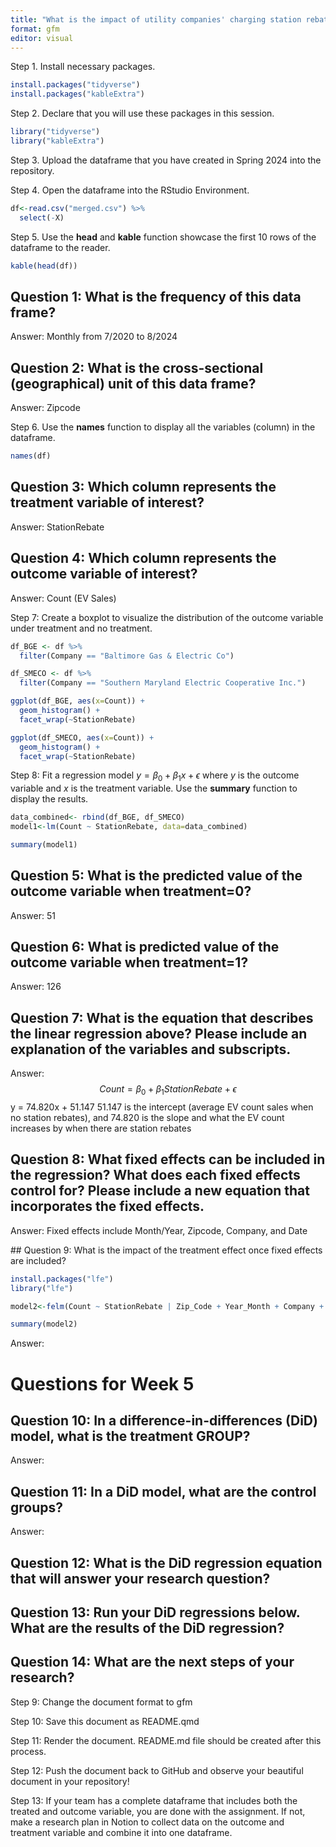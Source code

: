 ```yaml
---
title: "What is the impact of utility companies' charging station rebates on EV adoption in Maryland?"
format: gfm
editor: visual
---
```


Step 1. Install necessary packages.

```r
install.packages("tidyverse")
install.packages("kableExtra")
```

Step 2. Declare that you will use these packages in this session.

```r
library("tidyverse")
library("kableExtra")
```

Step 3. Upload the dataframe that you have created in Spring 2024 into the repository.

Step 4. Open the dataframe into the RStudio Environment.

```r
df<-read.csv("merged.csv") %>%
  select(-X)
```

Step 5. Use the **head** and **kable** function showcase the first 10 rows of the dataframe to the reader.

```r
kable(head(df))
```

## Question 1: What is the frequency of this data frame?

Answer: Monthly from 7/2020 to 8/2024

## Question 2: What is the cross-sectional (geographical) unit of this data frame?

Answer: Zipcode

Step 6. Use the **names** function to display all the variables (column) in the dataframe.

```r
names(df)

```

## Question 3: Which column represents the treatment variable of interest?

Answer: StationRebate

## Question 4: Which column represents the outcome variable of interest?

Answer: Count (EV Sales)

Step 7: Create a boxplot to visualize the distribution of the outcome variable under treatment and no treatment.

```r
df_BGE <- df %>%
  filter(Company == "Baltimore Gas & Electric Co")

df_SMECO <- df %>%
  filter(Company == "Southern Maryland Electric Cooperative Inc.")

ggplot(df_BGE, aes(x=Count)) +
  geom_histogram() +
  facet_wrap(~StationRebate)

ggplot(df_SMECO, aes(x=Count)) +
  geom_histogram() +
  facet_wrap(~StationRebate)
```

Step 8: Fit a regression model $y=\beta_0 + \beta_1 x + \epsilon$ where $y$ is the outcome variable and $x$ is the treatment variable. Use the **summary** function to display the results.

```r
data_combined<- rbind(df_BGE, df_SMECO)
model1<-lm(Count ~ StationRebate, data=data_combined)

summary(model1)
```

## Question 5: What is the predicted value of the outcome variable when treatment=0?

Answer: 51

## Question 6: What is predicted value of the outcome variable when treatment=1?

Answer: 126

## Question 7: What is the equation that describes the linear regression above? Please include an explanation of the variables and subscripts.

Answer: $$
Count = \beta_0 + \beta_1 StationRebate + \epsilon
$$
y = 74.820x + 51.147
51.147 is the intercept (average EV count sales when no station rebates), and 74.820 is the slope and what the EV count increases by when there are station rebates

## Question 8: What fixed effects can be included in the regression? What does each fixed effects control for? Please include a new equation that incorporates the fixed effects.

Answer: Fixed effects include Month/Year, Zipcode, Company, and Date

\## Question 9: What is the impact of the treatment effect once fixed effects are included?

```r
install.packages("lfe")
library("lfe")

model2<-felm(Count ~ StationRebate | Zip_Code + Year_Month + Company + Date,data=data_combined)

summary(model2)
```

Answer:

# Questions for Week 5

## Question 10: In a difference-in-differences (DiD) model, what is the treatment GROUP?

Answer:

## Question 11: In a DiD model, what are the control groups?

Answer:

## Question 12: What is the DiD regression equation that will answer your research question?

## Question 13: Run your DiD regressions below. What are the results of the DiD regression?

## Question 14: What are the next steps of your research?

Step 9: Change the document format to gfm

Step 10: Save this document as README.qmd

Step 11: Render the document. README.md file should be created after this process.

Step 12: Push the document back to GitHub and observe your beautiful document in your repository!

Step 13: If your team has a complete dataframe that includes both the treated and outcome variable, you are done with the assignment. If not, make a research plan in Notion to collect data on the outcome and treatment variable and combine it into one dataframe.
